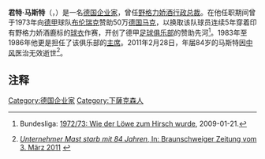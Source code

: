 '''君特·马斯特'''（{{lang-de|'''Günter Mast'''}}，{{bd|1927年|7月4日|2011年|2月28日|catIdx=Mast, Günter}}）是一名[[德国|德国]][[企业家|企业家]]，曾任[[野格力娇酒|野格力娇酒]][[行政总裁|行政总裁]]。在他任职期间曾于1973年向[[德甲|德甲]]球队[[布伦瑞克足球俱乐部|布伦瑞克]]赞助50万[[德国马克|德国马克]]，以换取该队球员连续5年穿着印有野格力娇酒鹿标的[[球衣|球衣]]作赛，开创了德甲[[足球俱乐部|足球俱乐部]]的赞助先河<ref>{{de}}Bundesliga: [http://www.bundesliga.de/de/historie/1970/meldung.php?f=116381.php 1972/73: Wie der Löwe zum Hirsch wurde], 2009-01-21.</ref>。1983年至1986年他更是担任了该俱乐部的[[主席|主席]]。2011年2月28日，年届84岁的马斯特因[[中风|中风]]医治无效逝世<ref>{{de}}[http://www.newsclick.de/index.jsp/menuid/2044/artid/13805909 ''Unternehmer Mast starb mit 84 Jahren'', In: Braunschweiger Zeitung vom 3. März 2011] {{Wayback|url=http://www.newsclick.de/index.jsp/menuid/2044/artid/13805909 |date=20110827095537 }}</ref>。

==注释==
{{reflist}}

[[Category:德国企业家|Category:德国企业家]]
[[Category:下薩克森人|Category:下薩克森人]]